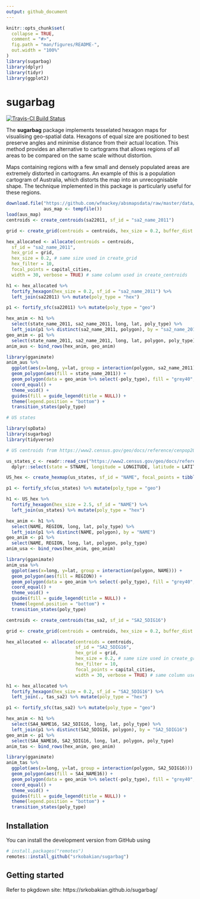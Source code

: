 ```yaml
---
output: github_document
---
```


<!-- README.md is generated from README.Rmd. Please edit that file -->

```r
knitr::opts_chunk$set(
  collapse = TRUE,
  comment = "#>",
  fig.path = "man/figures/README-",
  out.width = "100%"
)
library(sugarbag)
library(dplyr)
library(tidyr)
library(ggplot2)
```
# sugarbag

[![Travis-CI Build Status](https://travis-ci.org/srkobakian/sugarbag.svg?branch=master)](https://travis-ci.org/srkobakian/sugarbag)

The **sugarbag** package implements tesselated hexagon maps for visualising geo-spatial data. Hexagons of equal size are positioned to best preserve angles and minimise distance from their actual location. This method provides an alternative to cartograms that allows regions of all areas to be compared on the same scale without distortion.

Maps containing regions with a few small and densely populated areas are extremely distorted in cartograms. An example of this is a population cartogram of Australia, which distorts the map into an unrecognisable shape. The technique implemented in this package is particularly useful for these regions.


```r
download.file("https://github.com/wfmackey/absmapsdata/raw/master/data/sa22011.rda",
              aus_map <- tempfile())
load(aus_map)
centroids <- create_centroids(sa22011, sf_id = "sa2_name_2011")

grid <- create_grid(centroids = centroids, hex_size = 0.2, buffer_dist = 5)

hex_allocated <- allocate(centroids = centroids,
  sf_id = "sa2_name_2011",
  hex_grid = grid,
  hex_size = 0.2, # same size used in create_grid
  hex_filter = 10,
  focal_points = capital_cities,
  width = 30, verbose = TRUE) # same column used in create_centroids

h1 <- hex_allocated %>%
  fortify_hexagon(hex_size = 0.2, sf_id = "sa2_name_2011") %>%
  left_join(sa22011) %>% mutate(poly_type = "hex")

p1 <- fortify_sfc(sa22011) %>% mutate(poly_type = "geo")

hex_anim <- h1 %>% 
  select(state_name_2011, sa2_name_2011, long, lat, poly_type) %>% 
  left_join(p1 %>% distinct(sa2_name_2011, polygon), by = "sa2_name_2011")
geo_anim <- p1 %>% 
  select(state_name_2011, sa2_name_2011, long, lat, polygon, poly_type)
anim_aus <- bind_rows(hex_anim, geo_anim)

library(gganimate)
anim_aus %>% 
  ggplot(aes(x=long, y=lat, group = interaction(polygon, sa2_name_2011))) +
  geom_polygon(aes(fill = state_name_2011)) +
  geom_polygon(data = geo_anim %>% select(-poly_type), fill = "grey40", alpha = 0.05) + 
  coord_equal() + 
  theme_void() + 
  guides(fill = guide_legend(title = NULL)) + 
  theme(legend.position = "bottom") +
  transition_states(poly_type)
```

```r
# US states

library(spData)
library(sugarbag)
library(tidyverse)

# US centroids from https://www2.census.gov/geo/docs/reference/cenpop2010/CenPop2010_Mean_ST.txt

us_states_c <- readr::read_csv("https://www2.census.gov/geo/docs/reference/cenpop2010/CenPop2010_Mean_ST.txt") %>%
  dplyr::select(state = STNAME, longitude = LONGITUDE, latitude = LATITUDE, population = POPULATION)

US_hex <- create_hexmap(us_states, sf_id = "NAME", focal_points = tibble(USA = "center", longitude = -99.4, latitude = 39.4), hex_size = 2.5)

p1 <- fortify_sfc(us_states) %>% mutate(poly_type = "geo")

h1 <- US_hex %>%
  fortify_hexagon(hex_size = 2.5, sf_id = "NAME") %>%
  left_join(us_states) %>% mutate(poly_type = "hex")

hex_anim <- h1 %>% 
  select(NAME, REGION, long, lat, poly_type) %>% 
  left_join(p1 %>% distinct(NAME, polygon), by = "NAME")
geo_anim <- p1 %>% 
  select(NAME, REGION, long, lat, polygon, poly_type)
anim_usa <- bind_rows(hex_anim, geo_anim)

library(gganimate)
anim_usa %>% 
  ggplot(aes(x=long, y=lat, group = interaction(polygon, NAME))) +
  geom_polygon(aes(fill = REGION)) +
  geom_polygon(data = geo_anim %>% select(-poly_type), fill = "grey40", alpha = 0.05) + 
  coord_equal() + 
  theme_void() + 
  guides(fill = guide_legend(title = NULL)) + 
  theme(legend.position = "bottom") +
  transition_states(poly_type)
```


```r
centroids <- create_centroids(tas_sa2, sf_id = "SA2_5DIG16")

grid <- create_grid(centroids = centroids, hex_size = 0.2, buffer_dist = 1.2)

hex_allocated <- allocate(centroids = centroids,
                          sf_id = "SA2_5DIG16",
                          hex_grid = grid,
                          hex_size = 0.2, # same size used in create_grid
                          hex_filter = 10,
                          focal_points = capital_cities,
                          width = 30, verbose = TRUE) # same column used in create_centroids

h1 <- hex_allocated %>%
  fortify_hexagon(hex_size = 0.2, sf_id = "SA2_5DIG16") %>%
  left_join(., tas_sa2) %>% mutate(poly_type = "hex")

p1 <- fortify_sfc(tas_sa2) %>% mutate(poly_type = "geo")

hex_anim <- h1 %>% 
  select(SA4_NAME16, SA2_5DIG16, long, lat, poly_type) %>% 
  left_join(p1 %>% distinct(SA2_5DIG16, polygon), by = "SA2_5DIG16")
geo_anim <- p1 %>% 
  select(SA4_NAME16, SA2_5DIG16, long, lat, polygon, poly_type)
anim_tas <- bind_rows(hex_anim, geo_anim)

library(gganimate)
anim_tas %>% 
  ggplot(aes(x=long, y=lat, group = interaction(polygon, SA2_5DIG16))) +
  geom_polygon(aes(fill = SA4_NAME16)) +
  geom_polygon(data = geo_anim %>% select(-poly_type), fill = "grey40", alpha = 0.05) + 
  coord_equal() + 
  theme_void() + 
  guides(fill = guide_legend(title = NULL)) + 
  theme(legend.position = "bottom") +
  transition_states(poly_type)
```


## Installation

<!-- You can install the released version of sugarbag from [CRAN](https://CRAN.R-project.org) with: -->

<!-- ``` r -->
<!-- install.packages("sugarbag") -->
<!-- ``` -->

You can install the development version from GitHub using

```r
# install.packages("remotes")
remotes::install_github("srkobakian/sugarbag")
```

## Getting started

Refer to pkgdown site: https://srkobakian.github.io/sugarbag/
